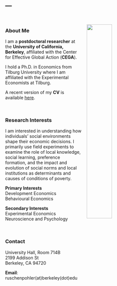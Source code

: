---
---


<link rel="stylesheet" href="styles.css" type="text/css">

<img src="pics/JRUE_portrait2.jpg" style="width:40%; border:0px solid; margin-left: 15px; margin-right: 40px; margin-top: 30px; " align="right">

<br>

### About Me

<p>

I am a **postdoctoral researcher** at the **University of California, Berkeley**, affiliated with the Center for Effective Global Action (**CEGA**).

I hold a Ph.D. in Economics from Tilburg University where I am affiliated with the Experimental Economists at Tilburg.

A recent version of my **CV** is available <a href="files/JRUE_CV_May2020.pdf" target="_blank">here</a>.

<br>

### Research Interests    

<p>

I am interested in understanding how individuals' social environments shape their economic
decisions. I primarily use field experiments to examine the role of local knowledge, social learning,
preference formation, and the impact and evolution of social norms and local institutions as
determinants and causes of conditions of poverty.




**Primary Interests**  
Development Economics  
Behavioural Economics

**Secondary Interests**  
Experimental Economics  
Neuroscience and Psychology

<br>


### Contact

<p>

University Hall, Room 714B  
2199 Addison St  
Berkeley, CA 94720

**Email**: ruschenpohler(at)berkeley(dot)edu
